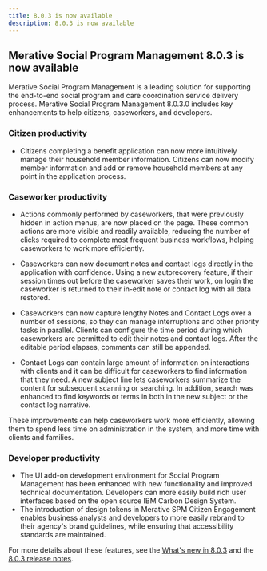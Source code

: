 ```yaml
---
title: 8.0.3 is now available
description: 8.0.3 is now available
---
```


## Merative Social Program Management 8.0.3 is now available

Merative Social Program Management is a leading solution for supporting the end-to-end social program and care coordination service delivery process. Merative Social Program Management 8.0.3.0 includes key enhancements to help citizens, caseworkers, and developers.

<!--Merative Social Program Management 8.0.3 key enhancements:
-->
### Citizen productivity

* Citizens completing a benefit application can now more intuitively manage their household member information. Citizens can now modify member information and add or remove household members at any point in the application process.

### Caseworker productivity

* Actions commonly performed by caseworkers, that were previously hidden in action menus, are now placed on the page. These common actions are more visible and readily available, reducing the number of clicks required to complete most frequent business workflows, helping caseworkers to work more efficiently.

* Caseworkers can now document notes and contact logs directly in the application with confidence. Using a new autorecovery feature, if their session times out before the caseworker saves their work, on login the caseworker is returned to their in-edit note or contact log with all data restored.

* Caseworkers can now capture lengthy Notes and Contact Logs over a number of sessions, so they can manage interruptions and other priority tasks in parallel. Clients can configure the time period during which caseworkers are permitted to edit their notes and contact logs. After the editable period elapses, comments can still be appended.

* Contact Logs can contain large amount of information on interactions with clients and it can be difficult for caseworkers to find information that they need. A new subject line lets caseworkers summarize the content for subsequent scanning or searching. In addition, search was enhanced to find keywords or terms in both in the new subject or the contact log narrative.

These improvements can help caseworkers work more efficiently, allowing them to spend less time on administration in the system, and more time with clients and families.

### Developer productivity

* The UI add-on development environment for Social Program Management has been enhanced with new functionality and improved technical documentation. Developers can more easily build rich user interfaces based on the open source IBM Carbon Design System.
* The introduction of design tokens in Merative SPM Citizen Engagement enables business analysts and developers to more easily rebrand to their agency's brand guidelines, while ensuring that accessibility standards are maintained.

For more details about these features, see the [What's new in 8.0.3](/pdf/spm/SPM_Whats_new_803.pdf) and the [8.0.3 release notes](/pdf/releasenotes/spm8030.pdf).
